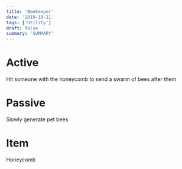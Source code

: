 ```yaml
---
title: 'Beekeeper'
date: '2019-10-11'
tags: ['Utility']
draft: false
summary: 'SUMMARY'
---
```


# Active

Hit someone with the honeycomb to send a swarm of bees after them

# Passive

Slowly generate pet bees

# Item

Honeycomb
